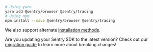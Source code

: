 ```bash {tabTitle: ESM}
# Using yarn
yarn add @sentry/browser @sentry/tracing
# Using npm
npm install --save @sentry/browser @sentry/tracing
```

<Note>

We also support alternate [installation methods](/platforms/javascript/install/).

</Note>

<Note>

Are you updating your Sentry SDK to the latest version? Check out our [migration guide](https://github.com/getsentry/sentry-javascript/blob/7.x/MIGRATION.md) to learn more about breaking changes!

</Note>
